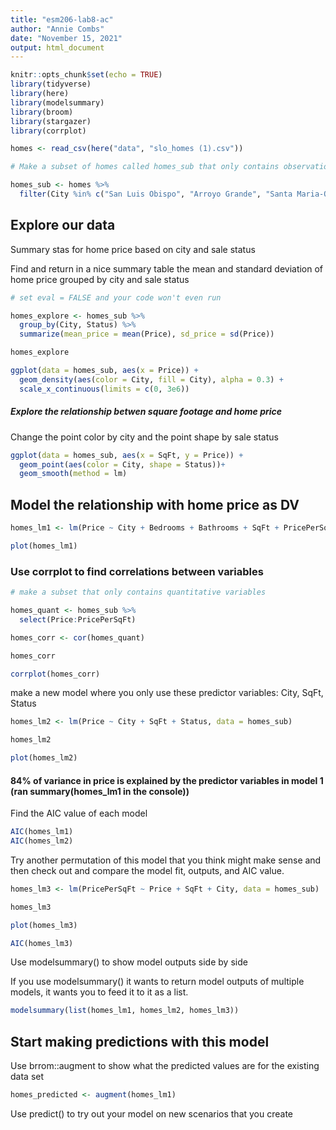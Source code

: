 ```yaml
---
title: "esm206-lab8-ac"
author: "Annie Combs"
date: "November 15, 2021"
output: html_document
---
```


```r
knitr::opts_chunk$set(echo = TRUE)
library(tidyverse)
library(here)
library(modelsummary)
library(broom)
library(stargazer)
library(corrplot)
```

```r
homes <- read_csv(here("data", "slo_homes (1).csv"))

# Make a subset of homes called homes_sub that only contains observations from San Luis Obispo, Arroyo Grande, Atascadero, Santa Maria-Orcutt

homes_sub <- homes %>%
  filter(City %in% c("San Luis Obispo", "Arroyo Grande", "Santa Maria-Orcutt", "Atascadero"))
```
## Explore our data

Summary stas for home price based on city and sale status

Find and return in a nice summary table the mean and standard deviation of home price grouped by city and sale status

```r

# set eval = FALSE and your code won't even run

homes_explore <- homes_sub %>%
  group_by(City, Status) %>%
  summarize(mean_price = mean(Price), sd_price = sd(Price))

homes_explore

ggplot(data = homes_sub, aes(x = Price)) +
  geom_density(aes(color = City, fill = City), alpha = 0.3) +
  scale_x_continuous(limits = c(0, 3e6))
```

##### Explore the relationship betwen square footage and home price
Change the point color by city and the point shape by sale status

```r

ggplot(data = homes_sub, aes(x = SqFt, y = Price)) +
  geom_point(aes(color = City, shape = Status))+
  geom_smooth(method = lm)
```

## Model the relationship with home price as DV

```r
homes_lm1 <- lm(Price ~ City + Bedrooms + Bathrooms + SqFt + PricePerSqFt + Status, data = homes_sub)

plot(homes_lm1)
```

### Use corrplot to find correlations between variables

```r
# make a subset that only contains quantitative variables

homes_quant <- homes_sub %>%
  select(Price:PricePerSqFt)

homes_corr <- cor(homes_quant)

homes_corr

corrplot(homes_corr)
```

make a new model where you only use these predictor variables: City, SqFt, Status

```r
homes_lm2 <- lm(Price ~ City + SqFt + Status, data = homes_sub)

homes_lm2

plot(homes_lm2)
```
#### 84% of variance in price is explained by the predictor variables in model 1 (ran summary(homes_lm1 in the console))

Find the AIC value of each model

```r
AIC(homes_lm1)
AIC(homes_lm2)
```

Try another permutation of this model that you think might make sense and then check out and compare the model fit, outputs, and AIC value.

```r
homes_lm3 <- lm(PricePerSqFt ~ Price + SqFt + City, data = homes_sub)

homes_lm3

plot(homes_lm3)

```

```r
AIC(homes_lm3)
```

Use modelsummary() to show model outputs side by side

If you use modelsummary() it wants to return model outputs of multiple models, it wants you to feed it to it as a list.

```r
modelsummary(list(homes_lm1, homes_lm2, homes_lm3))
```

## Start making predictions with this model

Use brrom::augment to show what the predicted values are for the existing data set

```r
homes_predicted <- augment(homes_lm1)
```

Use predict() to try out your model on new scenarios that you create